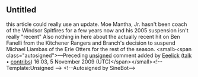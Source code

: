 <article id="4872486" title=Talk:David Branch>
	<talkpage id="4872486" title="Talk:David Branch">
{{WikiProjectBannerShell|blp=yes|1=
{{WikiProject Biography|living=yes|class=stub|sports-priority=low|sports-work-group=yes|listas=Branch, David}}
{{WikiProject Canada|on=yes|sport=yes|class=stub|importance=low}}
{{WikiProject Ice Hockey|class=stub|bio=yes}}
{{WikiProject United States|class=stub|importance=low|UMass=yes|UMass-importance=low}}
}}

==Untitled==
this article could really use an update. Moe Mantha, Jr. hasn't been coach of the Windsor Spitfires for a few years now and his 2005 suspension isn't really &quot;recent&quot; Also nothing in here about the actually recent hit on Ben Fanelli from the Kitchener Rangers and Branch's decision to suspend Michael Liambas of the Erie Otters for the rest of the season.  &lt;small&gt;&lt;span class=&quot;autosigned&quot;&gt;—Preceding [[Wikipedia:Signatures|unsigned]] comment added by [[User:Eeelick|Eeelick]] ([[User talk:Eeelick|talk]] • [[Special:Contributions/Eeelick|contribs]]) 16:03, 5 November 2009 (UTC)&lt;/span&gt;&lt;/small&gt;&lt;!-- Template:Unsigned --&gt; &lt;!--Autosigned by SineBot--&gt;
	</talkpage>
</article>